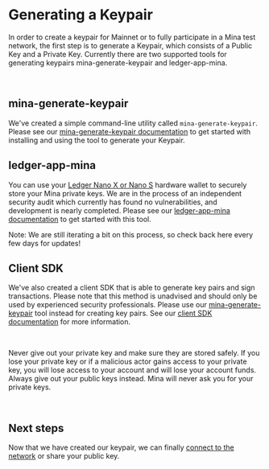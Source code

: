
# Generating a Keypair


In order to create a keypair for Mainnet or to fully participate in a Mina test network, the first step is to generate a Keypair, which consists of a Public Key and a Private Key. Currently there are two supported tools for generating keypairs mina-generate-keypair and ledger-app-mina.

<br />

## mina-generate-keypair

We've created a simple command-line utility called `mina-generate-keypair`. Please see our [mina-generate-keypair documentation](/docs/keypair/mina-generate-keypair) to get started with installing and using the tool to generate your Keypair.

## ledger-app-mina 

You can use your [Ledger Nano X or Nano S](https://www.ledger.com/) hardware wallet to securely store your Mina private keys. We are in the process of an independent security audit which currently has found no vulnerabilities, and development is nearly completed. Please see our [ledger-app-mina documentation](/docs/keypair/ledger-app-mina) to get started with this tool.

Note: We are still iterating a bit on this process, so check back here every few days for updates!

## Client SDK

We've also created a client SDK that is able to generate key pairs and sign transactions. Please note that this method is unadvised and should only be used by experienced security professionals. Please use our [mina-generate-keypair](/docs/keypair/mina-generate-keypair) tool instead for creating key pairs.
See our [client SDK documentation](/docs/keypair/client-sdk) for more information.

<br />

<Alert kind="warning">

Never give out your private key and make sure they are stored safely. If you lose your private key or if a malicious actor gains access to your private key, you will lose access to your account and will lose your account funds. Always give out your public keys instead. Mina will never ask you for your private keys.

</Alert>

<br />

## Next steps

Now that we have created our keypair, we can finally [connect to the network](/docs/connecting) or share your public key.
